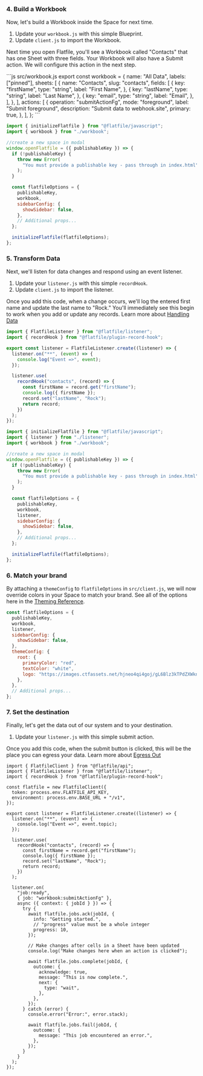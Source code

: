 ### 4. Build a Workbook

Now, let's build a Workbook inside the Space for next time.

1. Update your `workbook.js` with this simple Blueprint.
2. Update `client.js` to import the Workbook.

Next time you open Flatfile, you'll see a Workbook called "Contacts" that has one Sheet with three fields. Your Workbook will also have a Submit action. We will configure this action in the next step.

<CodeGroup>
```js src/workbook.js
export const workbook = {
  name: "All Data",
  labels: ["pinned"],
  sheets: [
    {
      name: "Contacts",
      slug: "contacts",
      fields: [
        {
          key: "firstName",
          type: "string",
          label: "First Name",
        },
        {
          key: "lastName",
          type: "string",
          label: "Last Name",
        },
        {
          key: "email",
          type: "string",
          label: "Email",
        },
      ],
    },
  ],
  actions: [
    {
      operation: "submitActionFg",
      mode: "foreground",
      label: "Submit foreground",
      description: "Submit data to webhook.site",
      primary: true,
    },
  ],
};
```

```js src/client.js
import { initializeFlatfile } from "@flatfile/javascript";
import { workbook } from "./workbook";

//create a new space in modal
window.openFlatfile = ({ publishableKey }) => {
  if (!publishableKey) {
    throw new Error(
      "You must provide a publishable key - pass through in index.html"
    );
  }

  const flatfileOptions = {
    publishableKey,
    workbook,
    sidebarConfig: {
      showSidebar: false,
    },
    // Additional props...
  };

  initializeFlatfile(flatfileOptions);
};
```

</CodeGroup>

### 5. Transform Data

Next, we'll listen for data changes and respond using an event listener.

1. Update your `listener.js` with this simple `recordHook`.
2. Update `client.js` to import the listener.

Once you add this code, when a change occurs, we'll log the entered first name and update the last name to "Rock." You'll immediately see this begin to work when you add or update any records. Learn more about [Handling Data](../../guides/handling-data)

<CodeGroup>

```jsx src/listener.js
import { FlatfileListener } from "@flatfile/listener";
import { recordHook } from "@flatfile/plugin-record-hook";

export const listener = FlatfileListener.create((listener) => {
  listener.on("**", (event) => {
    console.log("Event =>", event);
  });

  listener.use(
    recordHook("contacts", (record) => {
      const firstName = record.get("firstName");
      console.log({ firstName });
      record.set("lastName", "Rock");
      return record;
    })
  );
});
```

```js src/client.js
import { initializeFlatfile } from "@flatfile/javascript";
import { listener } from "./listener";
import { workbook } from "./workbook";

//create a new space in modal
window.openFlatfile = ({ publishableKey }) => {
  if (!publishableKey) {
    throw new Error(
      "You must provide a publishable key - pass through in index.html"
    );
  }

  const flatfileOptions = {
    publishableKey,
    workbook,
    listener,
    sidebarConfig: {
      showSidebar: false,
    },
    // Additional props...
  };

  initializeFlatfile(flatfileOptions);
};
```

</CodeGroup>

### 6. Match your brand

By attaching a `themeConfig` to `flatfileOptions` in `src/client.js`, we will now override colors in your Space to match your brand. See all of the options here in the [Theming Reference](../../guides/theming).

```jsx src/client.js (snippet)
const flatfileOptions = {
  publishableKey,
  workbook,
  listener,
  sidebarConfig: {
    showSidebar: false,
  },
  themeConfig: {
    root: {
      primaryColor: "red",
      textColor: "white",
      logo: "https://images.ctfassets.net/hjneo4qi4goj/gL6Blz3kTPdZXWknuIDVx/7bb7c73d93b111ed542d2ed426b42fd5/flatfile.svg",
    },
  },
  // Additional props...
};
```

### 7. Set the destination

Finally, let's get the data out of our system and to your destination.

1. Update your `listener.js` with this simple submit action.

Once you add this code, when the submit button is clicked, this will be the place you can egress your data. Learn more about [Egress Out](../../guides/egress)

```tsx src/simple.js
import { FlatfileClient } from "@flatfile/api";
import { FlatfileListener } from "@flatfile/listener";
import { recordHook } from "@flatfile/plugin-record-hook";

const flatfile = new FlatfileClient({
  token: process.env.FLATFILE_API_KEY,
  environment: process.env.BASE_URL + "/v1",
});

export const listener = FlatfileListener.create((listener) => {
  listener.on("**", (event) => {
    console.log("Event =>", event.topic);
  });

  listener.use(
    recordHook("contacts", (record) => {
      const firstName = record.get("firstName");
      console.log({ firstName });
      record.set("lastName", "Rock");
      return record;
    })
  );

  listener.on(
    "job:ready",
    { job: "workbook:submitActionFg" },
    async ({ context: { jobId } }) => {
      try {
        await flatfile.jobs.ack(jobId, {
          info: "Getting started.",
          // "progress" value must be a whole integer
          progress: 10,
        });

        // Make changes after cells in a Sheet have been updated
        console.log("Make changes here when an action is clicked");

        await flatfile.jobs.complete(jobId, {
          outcome: {
            acknowledge: true,
            message: "This is now complete.",
            next: {
              type: "wait",
            },
          },
        });
      } catch (error) {
        console.error("Error:", error.stack);

        await flatfile.jobs.fail(jobId, {
          outcome: {
            message: "This job encountered an error.",
          },
        });
      }
    }
  );
});
```
